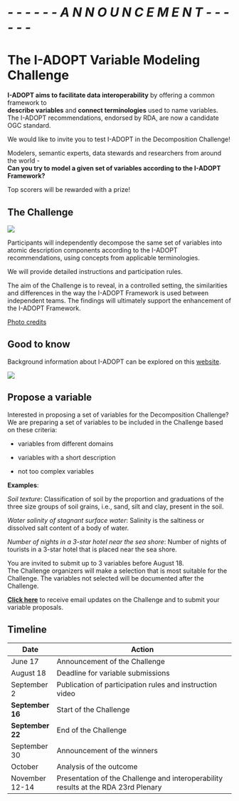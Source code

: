 # *- - - - - -  A N N O U N C E M E N T - - - - - -* 

# The I-ADOPT Variable Modeling Challenge

**I-ADOPT aims to facilitate data interoperability** by offering a common framework to\
**describe variables** and **connect terminologies** used to name variables.\
The I-ADOPT recommendations, endorsed by RDA, are now a candidate OGC standard.

We would like to invite you to test I-ADOPT in the Decomposition Challenge!

Modelers, semantic experts, data stewards and researchers from around the world -\
**Can you try to model a given set of variables according to the I-ADOPT Framework?**

Top scorers will be rewarded with a prize!

## The Challenge

:::: {layout="[ 40, 60 ]"}

::: {#first-column}

![](img/challengecropped.jpg) 
:::

::: {#second-column}



Participants will independently decompose the same set of variables into atomic description components according to the I-ADOPT recommendations, using concepts from applicable terminologies.




We will provide detailed instructions and participation rules.




The aim of the Challenge is to reveal, in a controlled setting, the similarities and differences in the way the I-ADOPT Framework is used between independent teams. The findings will ultimately support the enhancement of the I-ADOPT Framework.

:::

::::
[Photo credits](https://www.freepik.com/free-photo/strong-man-climbing-mountain_16623416.htm)

## Good to know

Background information about I-ADOPT can be explored on this [website](https://i-adopt.github.io/).

![](img/decomposition.jpg){fig-align="left"}

## Propose a variable

Interested in proposing a set of variables for the Decomposition Challenge? We are preparing a set of variables to be included in the Challenge based on these criteria:

-   variables from different domains 

-   variables with a short description

-   not too complex variables

**Examples**: 

*Soil texture*: Classification of soil by the proportion and graduations of the three size groups of soil grains, i.e., sand, silt and clay, present in the soil.

*Water salinity of stagnant surface water*: Salinity is the saltiness or dissolved salt content of a body of water.

*Number of nights in a 3-star hotel near the sea shore*: Number of nights of tourists in a 3-star hotel that is placed near the sea shore.


You are invited to submit up to 3 variables before August 18.\
The Challenge organizers will make a selection that is most suitable for the Challenge. The variables not selected will be documented after the Challenge.

[**Click here**](https://forms.gle/ftREWLxjHjifMKho8) to receive email updates on the Challenge and to submit your variable proposals.

## Timeline

| Date           | Action                                                                             |
|-------------------|------------------------------------------------------------------------|
| June 17        | Announcement of the Challenge                                                      |
| August 18      | Deadline for variable submissions                                                  |
| September 2    | Publication of participation rules and instruction video                           |
| **September 16**   | Start of the Challenge                                                             |
|**September 22**   | End of the Challenge                                                               |
| September 30   | Announcement of the winners                                                        |
| October        | Analysis of the outcome                                                            |
| November 12-14 | Presentation of the Challenge and interoperability results at the RDA 23rd Plenary |
